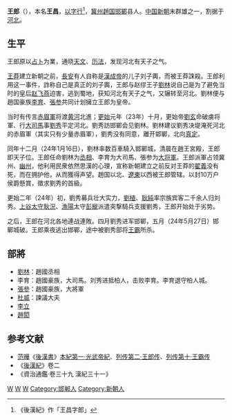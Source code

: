 {{distinguish|王朗}}
'''王郎'''（{{bd|前1世紀|？|24年|catIdx=W王}}），本名'''王昌'''，[[以字行|以字行]]<ref>《後漢紀》作「王昌字郎」</ref>，[[冀州|冀州]][[趙国|趙国]][[邯鄲|邯鄲]]县人。[[中国|中国]][[新朝|新朝]]末群雄之一，割据于[[河北|河北]]。

== 生平 ==
王郎原以[[占卜|占卜]]为業，通晓[[天文|天文]]、[[历法|历法]]，发现河北有天子之气。

[[王莽|王莽]]建立新朝之前，[[長安|長安]]有人自称是[[漢成帝|漢成帝]]的儿子刘子輿，而被王莽誅殺。王郎利用这一事件，詐称自己是真正的刘子輿，王郎与赵缪王子[[刘林_(东汉)|劉林]]说自己是为了避免当时的皇后[[赵飞燕|赵飞燕]]迫害，逃到蜀地，获知河北有天子之气，又辗转至河北。劉林便与趙国豪族[[李育|李育]]、[[張参|張参]]共同计划擁立王郎为皇帝。

当时有传言[[赤眉軍|赤眉軍]]将渡[[黄河|黄河]]北進；[[更始_(漢朝)|更始]]元年（23年）十月，更始帝[[劉玄|劉玄]]命破虜将軍、行[[大司馬|大司馬]]事[[劉秀|劉秀]]平定河北。劉秀訪邯鄲会见劉林。劉林建议劉秀决堤淹死河北的赤眉軍（其实只有少量赤眉軍），劉秀没有同意，離开邯鄲，北向[[真定|真定]]。

同年十二月（24年1月16日），劉林率数百車騎入邯鄲城，清晨在趙王宮殿，王郎即天子位。王郎任命劉林为[[丞相|丞相]]、李育为大司馬、張参为[[大将軍|大将軍]]。王郎派軍占领冀州、[[幽州|幽州]]，他利用民衆依然思漢的心理，宣称新朝建立之前反对王莽的[[翟義|翟義]]没有死，而在拥护他，从而獲得声望。趙国以北、[[遼東|遼東]]以西被王郎管辖。以封10万户侯爵懸賞，徵求劉秀的首級。

更始二年（24年）初，劉秀募兵壮大实力，[[刘植_(汉朝)|劉植]]、[[耿純|耿純]]率宗族宾客二千余人归刘秀。[[上谷|上谷]][[太守|太守]][[耿況|耿況]]、[[漁陽|漁陽]]太守[[彭寵|彭寵]]派遣突撃騎兵支援劉秀，王郎开始处于劣势。

之后，王郎在河北各地連战連敗。四月劉秀进军邯鄲，五月（24年5月27日）邯鄲城破。王郎乘夜逃出邯鄲，途中被劉秀部将[[王霸_(漢朝)|王霸]]所杀。

==部將==
*[[刘林_(东汉)|劉林]]：趙國丞相
*李育：趙國豪族，大司馬。刘秀进抵柏人，击败李育。李育退守柏人城。
*[[張參|張參]]：趙國豪族，大將軍
*[[杜威_(漢朝)|杜威]]：諫議大夫
*[[李立|李立]]
*[[趙閎|趙閎]]

== 参考文献 ==

*[[范曄|范曄]]《[[後漢書|後漢書]]》[[s:后汉书/卷1上|本紀第一·光武帝紀]]、[[s:后汉书/卷12|列传第二·王郎传]]、[[s:后汉书/卷18|列传第十·王霸传]]
*《[[後漢紀|後漢紀]]》卷二
*《資治通鑑·卷三十九 漢紀三十一》

{{漢朝君主}}
{{中國民變起事領袖}}

[[Category:新朝民變領袖|W]]
[[Category:漢朝戰爭身亡者|W]]
[[Category:王姓|W]]
[[Category:邯郸人|Category:邯郸人]]
[[Category:新朝人|Category:新朝人]]